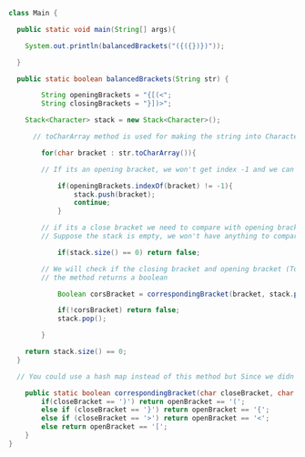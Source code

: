 ```java:Main.java
class Main {

  public static void main(String[] args){

    System.out.println(balancedBrackets("({({})})"));

  }

  public static boolean balancedBrackets(String str) {

		String openingBrackets = "{[(<";
		String closingBrackets = "}])>";

    Stack<Character> stack = new Stack<Character>();

      // toCharArray method is used for making the string into Character array.

		for(char bracket : str.toCharArray()){

        // If its an opening bracket, we won't get index -1 and we can push it into the stack

			if(openingBrackets.indexOf(bracket) != -1){
				stack.push(bracket);
				continue;
			}

        // if its a close bracket we need to compare with opening bracket thats on top of the stack.
        // Suppose the stack is empty, we won't have anything to compare with and hence not a balance pair

			if(stack.size() == 0) return false;

        // We will check if the closing bracket and opening bracket (Top of the stack) are correspondingBracket,
        // the method returns a boolean

			Boolean corsBracket = correspondingBracket(bracket, stack.peek());

			if(!corsBracket) return false;
			stack.pop();

		}

    return stack.size() == 0;
  }

  // You could use a hash map instead of this method but Since we didn't learn it yet, I kept it simple

	public static boolean correspondingBracket(char closeBracket, char openBracket){
		if(closeBracket == ')') return openBracket == '(';
		else if (closeBracket == '}') return openBracket == '{';
		else if (closeBracket == '>') return openBracket == '<';
		else return openBracket == '[';
 	}
}

```
